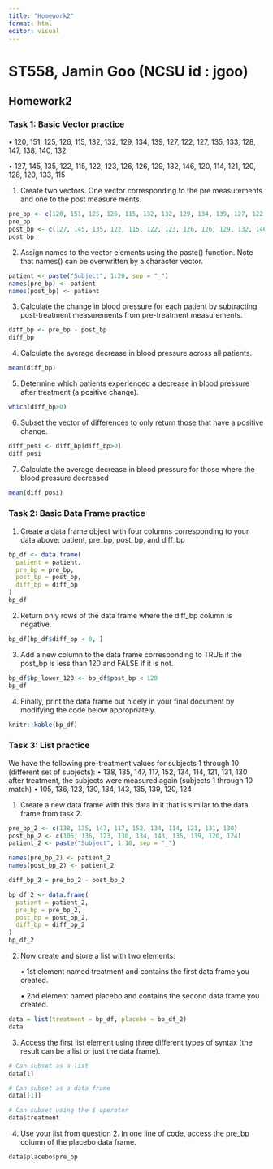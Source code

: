 ```yaml
---
title: "Homework2"
format: html
editor: visual
---
```


# ST558, Jamin Goo (NCSU id : jgoo)

## Homework2

### Task 1: Basic Vector practice

• 120, 151, 125, 126, 115, 132, 132, 129, 134, 139, 127, 122, 127, 135, 133, 128, 147, 138, 140, 132

• 127, 145, 135, 122, 115, 122, 123, 126, 126, 129, 132, 146, 120, 114, 121, 120, 128, 120, 133, 115

1.  Create two vectors. One vector corresponding to the pre measurements and one to the post measure ments.

```r
pre_bp <- c(120, 151, 125, 126, 115, 132, 132, 129, 134, 139, 127, 122, 127, 135, 133, 128, 147, 138, 140, 132)
pre_bp
post_bp <- c(127, 145, 135, 122, 115, 122, 123, 126, 126, 129, 132, 146, 120, 114, 121, 120, 128, 120, 133, 115)
post_bp
```

2.  Assign names to the vector elements using the paste() function. Note that names() can be overwritten by a character vector.

```r
patient <- paste("Subject", 1:20, sep = "_")
names(pre_bp) <- patient
names(post_bp) <- patient
```

3.  Calculate the change in blood pressure for each patient by subtracting post-treatment measurements from pre-treatment measurements.

```r
diff_bp <- pre_bp - post_bp
diff_bp
```

4.  Calculate the average decrease in blood pressure across all patients.

```r
mean(diff_bp)
```

5.  Determine which patients experienced a decrease in blood pressure after treatment (a positive change).

```r
which(diff_bp>0)
```

6.  Subset the vector of differences to only return those that have a positive change.

```r
diff_posi <- diff_bp[diff_bp>0]
diff_posi
```

7.  Calculate the average decrease in blood pressure for those where the blood pressure decreased

```r
mean(diff_posi)
```

### Task 2: Basic Data Frame practice

1.  Create a data frame object with four columns corresponding to your data above: patient, pre_bp, post_bp, and diff_bp

```r
bp_df <- data.frame(
  patient = patient,
  pre_bp = pre_bp,
  post_bp = post_bp,
  diff_bp = diff_bp
)
bp_df
```

2.  Return only rows of the data frame where the diff_bp column is negative.

```r
bp_df[bp_df$diff_bp < 0, ]
```

3.  Add a new column to the data frame corresponding to TRUE if the post_bp is less than 120 and FALSE if it is not.

```r
bp_df$bp_lower_120 <- bp_df$post_bp < 120
bp_df
```

4.  Finally, print the data frame out nicely in your final document by modifying the code below appropriately.

```r
knitr::kable(bp_df)
```

### Task 3: List practice

We have the following pre-treatment values for subjects 1 through 10 (different set of subjects): • 138, 135, 147, 117, 152, 134, 114, 121, 131, 130 after treatment, the subjects were measured again (subjects 1 through 10 match) • 105, 136, 123, 130, 134, 143, 135, 139, 120, 124

1.  Create a new data frame with this data in it that is similar to the data frame from task 2.

```r
pre_bp_2 <- c(138, 135, 147, 117, 152, 134, 114, 121, 131, 130)
post_bp_2 <- c(105, 136, 123, 130, 134, 143, 135, 139, 120, 124)
patient_2 <- paste("Subject", 1:10, sep = "_")

names(pre_bp_2) <- patient_2
names(post_bp_2) <- patient_2

diff_bp_2 = pre_bp_2 - post_bp_2

bp_df_2 <- data.frame(
  patient = patient_2,
  pre_bp = pre_bp_2,
  post_bp = post_bp_2,
  diff_bp = diff_bp_2
)
bp_df_2
```

2.  Now create and store a list with two elements:

    • 1st element named treatment and contains the first data frame you created.

    • 2nd element named placebo and contains the second data frame you created.

```r
data = list(treatment = bp_df, placebo = bp_df_2)
data
```

3.  Access the first list element using three different types of syntax (the result can be a list or just the data frame).

```r

# Can subset as a list
data[1]

# Can subset as a data frame
data[[1]]

# Can subset using the $ operator
data$treatment
```

4.  Use your list from question 2. In one line of code, access the pre_bp column of the placebo data frame.

```r
data$placebo$pre_bp
```
